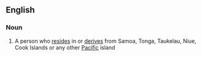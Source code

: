 ==English==
===Noun===
{{en-noun|head=[[Pacific]] [[islander|Islander]]}}
# A person who [[reside]]s in or [[derive]]s from Samoa, Tonga, Taukelau, Niue, Cook Islands or any other [[Pacific]] island